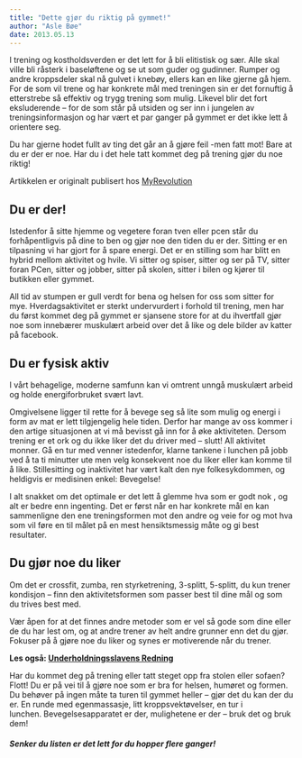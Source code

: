 ```yaml
---
title: "Dette gjør du riktig på gymmet!"
author: "Asle Bøe"
date: 2013.05.13
---
```


I trening og kostholdsverden er det lett for å bli elitistisk og sær. Alle skal ville bli råsterk i baseløftene og se ut som guder og gudinner. Rumper og andre kroppsdeler skal nå gulvet i knebøy, ellers kan en like gjerne gå hjem. For de som vil trene og har konkrete mål med treningen sin er det fornuftig å etterstrebe så effektiv og trygg trening som mulig. Likevel blir det fort eksluderende – for de som står på utsiden og ser inn i jungelen av treningsinformasjon og har vært et par ganger på gymmet er det ikke lett å orientere seg.

Du har gjerne hodet fullt av ting det går an å gjøre feil -men fatt mot! Bare at du er der er noe. Har du i det hele tatt kommet deg på trening gjør du noe riktig!

Artikkelen er originalt publisert hos [MyRevolution](http://myrevolution.no/s/dette-gjor-du-riktig-pa-gymmet/)

## Du er der!

Istedenfor å sitte hjemme og vegetere foran tven eller pcen står du forhåpentligvis på dine to ben og gjør noe den tiden du er der. Sitting er en tilpasning vi har gjort for å spare energi. Det er en stilling som har blitt en hybrid mellom aktivitet og hvile. Vi sitter og spiser, sitter og ser på TV, sitter foran PCen, sitter og jobber, sitter på skolen, sitter i bilen og kjører til butikken eller gymmet.

All tid av stumpen er gull verdt for bena og helsen for oss som sitter for mye. Hverdagsaktivitet er sterkt undervurdert i forhold til trening, men har du først kommet deg på gymmet er sjansene store for at du ihvertfall gjør noe som innebærer muskulært arbeid over det å like og dele bilder av katter på facebook.

## Du er fysisk aktiv

I vårt behagelige, moderne samfunn kan vi omtrent unngå muskulært arbeid og holde energiforbruket svært lavt.

Omgivelsene ligger til rette for å bevege seg så lite som mulig og energi i form av mat er lett tilgjengelig hele tiden. Derfor har mange av oss kommer i den artige situasjonen at vi må bevisst gå inn for å øke aktiviteten. Dersom trening er et ork og du ikke liker det du driver med – slutt! All aktivitet monner. Gå en tur med venner istedenfor, klarne tankene i lunchen på jobb ved å ta ti minutter ute men velg konsekvent noe du liker eller kan komme til å like. Stillesitting og inaktivitet har vært kalt den nye folkesykdommen, og heldigvis er medisinen enkel: Bevegelse!

I alt snakket om det optimale er det lett å glemme hva som er godt nok , og alt er bedre enn ingenting. Det er først når en har konkrete mål en kan sammenligne den ene treningsformen mot den andre og veie for og mot hva som vil føre en til målet på en mest hensiktsmessig måte og gi best resultater.

## Du gjør noe du liker

Om det er crossfit, zumba, ren styrketrening, 3-splitt, 5-splitt, du kun trener kondisjon – finn den aktivitetsformen som passer best til dine mål og som du trives best med.

Vær åpen for at det finnes andre metoder som er vel så gode som dine eller de du har lest om, og at andre trener av helt andre grunner enn det du gjør. Fokuser på å gjøre noe du liker og synes er motiverende når du trener.

**Les også: [Underholdningsslavens Redning](underholdningsslavens-redning.qmd "Underholdningsslavens redning")**

Har du kommet deg på trening eller tatt steget opp fra stolen eller sofaen? Flott! Du er på vei til å gjøre noe som er bra for helsen, humøret og formen. Du behøver på ingen måte ta turen til gymmet heller – gjør det du kan der du er. En runde med egenmassasje, litt kroppsvektøvelser, en tur i lunchen. Bevegelsesapparatet er der, mulighetene er der – bruk det og bruk dem!

##### Senker du listen er det lett for du hopper flere ganger!
